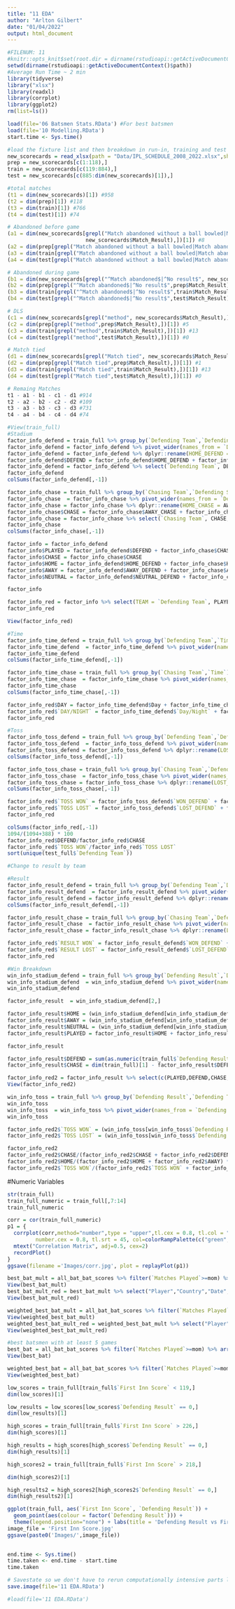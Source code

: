```yaml
---
title: "11 EDA"
author: "Arlton Gilbert"
date: "01/04/2022"
output: html_document
---
```


```r
#FILENUM: 11
#knitr::opts_knit$set(root.dir = dirname(rstudioapi::getActiveDocumentContext()$path))
setwd(dirname(rstudioapi::getActiveDocumentContext()$path))
#Average Run Time ~ 2 min
library(tidyverse)
library("xlsx")
library(readxl)
library(corrplot)
library(ggplot2)
rm(list=ls())

load(file='06 Batsmen Stats.RData') #For best batsmen
load(file='10 Modelling.RData')
start.time <- Sys.time()

```

```r
#load the fixture list and then breakdown in run-in, training and test     
new_scorecards = read_xlsx(path = "Data/IPL_SCHEDULE_2008_2022.xlsx",sheet ="IPL_SCHEDULE_2008_2022")
prep = new_scorecards[c(1:118),]
train = new_scorecards[c(119:884),]
test = new_scorecards[c(885:dim(new_scorecards)[1]),]

#total matches
(t1 = dim(new_scorecards)[1]) #958
(t2 = dim(prep)[1]) #118
(t3 = dim(train)[1]) #766
(t4 = dim(test)[1]) #74

# Abandoned before game
(a1 = dim(new_scorecards[grepl("Match abandoned without a ball bowled|Match abandoned without a ball being bowled|abandoned with a toss",
                         new_scorecards$Match_Result),])[1]) #8
(a2 = dim(prep[grepl("Match abandoned without a ball bowled|Match abandoned without a ball being bowled|abandoned with a toss",prep$Match_Result),])[1]) #3 
(a3 = dim(train[grepl("Match abandoned without a ball bowled|Match abandoned without a ball being bowled|abandoned with a toss",train$Match_Result),])[1]) #5
(a4 = dim(test[grepl("Match abandoned without a ball bowled|Match abandoned without a ball being bowled|abandoned with a toss",test$Match_Result),])[1]) #0

# Abandoned during game
(b1 = dim(new_scorecards[grepl("^Match abandoned$|^No result$", new_scorecards$Match_Result),])[1]) #4
(b2 = dim(prep[grepl("^Match abandoned$|^No result$",prep$Match_Result),])[1]) #0 
(b3 = dim(train[grepl("^Match abandoned$|^No result$",train$Match_Result),])[1]) #4
(b4 = dim(test[grepl("^Match abandoned$|^No result$",test$Match_Result),])[1]) #0

# DLS
(c1 = dim(new_scorecards[grepl("method", new_scorecards$Match_Result),])[1]) #18
(c2 = dim(prep[grepl("method",prep$Match_Result),])[1]) #5 
(c3 = dim(train[grepl("method",train$Match_Result),])[1]) #13
(c4 = dim(test[grepl("method",test$Match_Result),])[1]) #0 

# Match tied
(d1 = dim(new_scorecards[grepl("Match tied", new_scorecards$Match_Result),])[1]) #14
(d2 = dim(prep[grepl("Match tied",prep$Match_Result),])[1]) #1 
(d3 = dim(train[grepl("Match tied",train$Match_Result),])[1]) #13
(d4 = dim(test[grepl("Match tied",test$Match_Result),])[1]) #0

# Remaing Matches
t1 - a1 - b1 - c1 - d1 #914
t2 - a2 - b2 - c2 - d2 #109
t3 - a3 - b3 - c3 - d3 #731
t4 - a4 - b4 - c4 - d4 #74

```

```r
#View(train_full)
#Stadium
factor_info_defend = train_full %>% group_by(`Defending Team`,`Defending Stadium`) %>% tally()
factor_info_defend = factor_info_defend %>% pivot_wider(names_from = `Defending Stadium`, values_from = n, values_fill = list(n = 0))
factor_info_defend = factor_info_defend %>% dplyr::rename(HOME_DEFEND = HOME, AWAY_DEFEND = AWAY, NEUTRAL_DEFEND = NEUTRAL)
factor_info_defend$DEFEND = factor_info_defend$HOME_DEFEND + factor_info_defend$AWAY_DEFEND + factor_info_defend$NEUTRAL_DEFEND
factor_info_defend = factor_info_defend %>% select(`Defending Team`, DEFEND, HOME_DEFEND, AWAY_DEFEND, NEUTRAL_DEFEND)
factor_info_defend
colSums(factor_info_defend[,-1])

factor_info_chase = train_full %>% group_by(`Chasing Team`,`Defending Stadium`) %>% tally()
factor_info_chase  = factor_info_chase %>% pivot_wider(names_from = `Defending Stadium`, values_from = n, values_fill = list(n = 0))
factor_info_chase = factor_info_chase %>% dplyr::rename(HOME_CHASE = AWAY, AWAY_CHASE = HOME, NEUTRAL_CHASE = NEUTRAL)
factor_info_chase$CHASE = factor_info_chase$AWAY_CHASE + factor_info_chase$HOME_CHASE + factor_info_chase$NEUTRAL_CHASE
factor_info_chase = factor_info_chase %>% select(`Chasing Team`, CHASE, HOME_CHASE, AWAY_CHASE, NEUTRAL_CHASE)
factor_info_chase
colSums(factor_info_chase[,-1])

factor_info = factor_info_defend
factor_info$PLAYED = factor_info_defend$DEFEND + factor_info_chase$CHASE 
factor_info$CHASE = factor_info_chase$CHASE
factor_info$HOME = factor_info_defend$HOME_DEFEND + factor_info_chase$HOME_CHASE
factor_info$AWAY = factor_info_defend$AWAY_DEFEND + factor_info_chase$AWAY_CHASE
factor_info$NEUTRAL = factor_info_defend$NEUTRAL_DEFEND + factor_info_chase$NEUTRAL_CHASE

factor_info

factor_info_red = factor_info %>% select(TEAM = `Defending Team`, PLAYED, DEFEND, CHASE, HOME, AWAY, NEUTRAL)
factor_info_red

View(factor_info_red)

```

```r

#Time
factor_info_time_defend = train_full %>% group_by(`Defending Team`,`Time`) %>% tally()
factor_info_time_defend  = factor_info_time_defend %>% pivot_wider(names_from = Time, values_from = n, values_fill = list(n = 0))
factor_info_time_defend
colSums(factor_info_time_defend[,-1])

factor_info_time_chase = train_full %>% group_by(`Chasing Team`,`Time`) %>% tally()
factor_info_time_chase  = factor_info_time_chase %>% pivot_wider(names_from = Time, values_from = n, values_fill = list(n = 0))
factor_info_time_chase
colSums(factor_info_time_chase[,-1])

factor_info_red$DAY = factor_info_time_defend$Day + factor_info_time_chase$Day
factor_info_red$`DAY/NIGHT` = factor_info_time_defend$`Day/Night` + factor_info_time_chase$`Day/Night`
factor_info_red

```

```r

#Toss
factor_info_toss_defend = train_full %>% group_by(`Defending Team`,`Defending Toss`) %>% tally()
factor_info_toss_defend  = factor_info_toss_defend %>% pivot_wider(names_from = `Defending Toss`, values_from = n, values_fill = list(n = 0))
factor_info_toss_defend = factor_info_toss_defend %>% dplyr::rename(LOST_DEFEND = LOST, WON_DEFEND = WON)
colSums(factor_info_toss_defend[,-1])

factor_info_toss_chase = train_full %>% group_by(`Chasing Team`,`Defending Toss`) %>% tally()
factor_info_toss_chase  = factor_info_toss_chase %>% pivot_wider(names_from = `Defending Toss`, values_from = n, values_fill = list(n = 0))
factor_info_toss_chase = factor_info_toss_chase %>% dplyr::rename(LOST_CHASE = WON, WON_CHASE = LOST)
colSums(factor_info_toss_chase[,-1])

factor_info_red$`TOSS WON` = factor_info_toss_defend$`WON_DEFEND` + factor_info_toss_chase$`WON_CHASE`
factor_info_red$`TOSS LOST` = factor_info_toss_defend$`LOST_DEFEND` + factor_info_toss_chase$`LOST_CHASE`
factor_info_red

colSums(factor_info_red[,-1])
1094/(1094+388) * 100
factor_info_red$DEFEND/factor_info_red$CHASE
factor_info_red$`TOSS WON`/factor_info_red$`TOSS LOST`
sort(unique(test_full$`Defending Team`))


```

```r

#Change to result by team

#Result
factor_info_result_defend = train_full %>% group_by(`Defending Team`,`Defending Result`) %>% tally()
factor_info_result_defend  = factor_info_result_defend %>% pivot_wider(names_from = `Defending Result`, values_from = n, values_fill = list(n = 0))
factor_info_result_defend = factor_info_result_defend %>% dplyr::rename(LOST_DEFEND = `0`, WON_DEFEND = `1`)
colSums(factor_info_result_defend[,-1])

factor_info_result_chase = train_full %>% group_by(`Chasing Team`,`Defending Result`) %>% tally()
factor_info_result_chase  = factor_info_result_chase %>% pivot_wider(names_from = `Defending Result`, values_from = n, values_fill = list(n = 0))
factor_info_result_chase = factor_info_result_chase %>% dplyr::rename(LOST_CHASE = `1`, WON_CHASE = `0`)

factor_info_red$`RESULT WON` = factor_info_result_defend$`WON_DEFEND` + factor_info_result_chase$`WON_CHASE`
factor_info_red$`RESULT LOST` = factor_info_result_defend$`LOST_DEFEND` + factor_info_result_chase$`LOST_CHASE`
factor_info_red

```

```r
#Win Breakdown
win_info_stadium_defend = train_full %>% group_by(`Defending Result`,`Defending Stadium`) %>% tally()
win_info_stadium_defend  = win_info_stadium_defend %>% pivot_wider(names_from = `Defending Stadium`, values_from = n, values_fill = list(n = 0))
win_info_stadium_defend

factor_info_result  = win_info_stadium_defend[2,]

factor_info_result$HOME = (win_info_stadium_defend[win_info_stadium_defend$`Defending Result` == 1, "HOME"] + win_info_stadium_defend[win_info_stadium_defend$`Defending Result` == 0, "AWAY"])$HOME
factor_info_result$AWAY = (win_info_stadium_defend[win_info_stadium_defend$`Defending Result` == 0, "HOME"] +  win_info_stadium_defend[win_info_stadium_defend$`Defending Result` == 1, "AWAY"])$HOME
factor_info_result$NEUTRAL = (win_info_stadium_defend[win_info_stadium_defend$`Defending Result` == 0, "NEUTRAL"] + win_info_stadium_defend[win_info_stadium_defend$`Defending Result` == 1, "NEUTRAL"])$NEUTRAL
factor_info_result$PLAYED = factor_info_result$HOME + factor_info_result$AWAY + factor_info_result$NEUTRAL

factor_info_result

factor_info_result$DEFEND = sum(as.numeric(train_full$`Defending Result`)-1)
factor_info_result$CHASE = dim(train_full)[1] - factor_info_result$DEFEND

factor_info_red2 = factor_info_result %>% select(c(PLAYED,DEFEND,CHASE,HOME,AWAY,NEUTRAL))
View(factor_info_red2)

```

```r
win_info_toss = train_full %>% group_by(`Defending Result`,`Defending Toss`) %>% tally()
win_info_toss
win_info_toss  = win_info_toss %>% pivot_wider(names_from = `Defending Toss`, values_from = n, values_fill = list(n = 0))
win_info_toss

factor_info_red2$`TOSS WON` = (win_info_toss[win_info_toss$`Defending Result` == 0, "LOST"] + win_info_toss[win_info_toss$`Defending Result` == 1, "WON"])$LOST
factor_info_red2$`TOSS LOST` = (win_info_toss[win_info_toss$`Defending Result` == 0, "WON"] +  win_info_toss[win_info_toss$`Defending Result` == 1, "LOST"])$WON

factor_info_red2
factor_info_red2$CHASE/(factor_info_red2$CHASE + factor_info_red2$DEFEND) * 100
factor_info_red2$HOME/(factor_info_red2$HOME + factor_info_red2$AWAY) * 100
factor_info_red2$`TOSS WON`/(factor_info_red2$`TOSS WON` + factor_info_red2$`TOSS LOST`) * 100

```

#Numeric Variables

```r
str(train_full)
train_full_numeric = train_full[,7:14]
train_full_numeric

```

```r

corr = cor(train_full_numeric)
p1 = {
  corrplot(corr,method="number",type = "upper",tl.cex = 0.8, tl.col = "black",cl.cex = 0.3,
         number.cex = 0.8, tl.srt = 45, col=colorRampPalette(c("green","grey","blue"))(100))
  mtext("Correlation Matrix", adj=0.5, cex=2)
  recordPlot()
}
ggsave(filename ='Images/corr.jpg', plot = replayPlot(p1))

```

```r
best_bat_mult = all_bat_bat_scores %>% filter(`Matches Played`>=mom) %>% arrange(desc(`Batting Strength`)) %>% head(20) 
View(best_bat_mult)
best_bat_mult_red = best_bat_mult %>% select("Player","Country","Date","Team","Opponent","BatNum","Matches Played","Weighted Batting Strength")
View(best_bat_mult_red)

weighted_best_bat_mult = all_bat_bat_scores %>% filter(`Matches Played`>=mom) %>% arrange(desc(`Weighted Batting Strength`)) %>% head(20)
View(weighted_best_bat_mult)
weighted_best_bat_mult_red = weighted_best_bat_mult %>% select("Player","Country","Date","Team","Opponent","BatNum","Matches Played","Weighted Batting Strength")
View(weighted_best_bat_mult_red)

#best batsmen with at least 5 games
best_bat = all_bat_bat_scores %>% filter(`Matches Played`>=mom) %>% arrange(desc(`Batting Strength`)) %>% distinct(Player,.keep_all = TRUE) %>% head(20) 
View(best_bat)

weighted_best_bat = all_bat_bat_scores %>% filter(`Matches Played`>=mom) %>% arrange(desc(`Weighted Batting Strength`)) %>% distinct(Player,.keep_all = TRUE) %>% head(20)
View(weighted_best_bat)

```

```r
low_scores = train_full[train_full$`First Inn Score` < 119,]
dim(low_scores)[1]

low_results = low_scores[low_scores$`Defending Result` == 0,]
dim(low_results)[1]

high_scores = train_full[train_full$`First Inn Score` > 226,]
dim(high_scores)[1]

high_results = high_scores[high_scores$`Defending Result` == 0,]
dim(high_results)[1]

high_scores2 = train_full[train_full$`First Inn Score` > 218,]

dim(high_scores2)[1]

high_results2 = high_scores2[high_scores2$`Defending Result` == 0,]
dim(high_results2)[1]

```

```r
ggplot(train_full, aes(`First Inn Score`, `Defending Result`)) +
  geom_point(aes(colour = factor(`Defending Result`))) +
  theme(legend.position="none") + labs(title = 'Defending Result vs First Innings Score')  + theme(plot.title = element_text(hjust = 0.5))
image_file = 'First Inn Score.jpg'
ggsave(paste0('Images/',image_file))
  
```

```r

end.time <- Sys.time()
time.taken <- end.time - start.time
time.taken

# Savestate so we don't have to rerun computationally intensive parts later
save.image(file='11 EDA.RData')

```

```r
#load(file='11 EDA.RData')

```

```r
```
